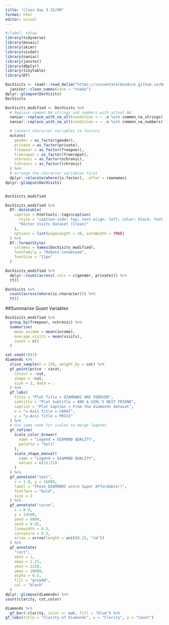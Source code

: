 ```yaml
---
title: "class day 3 22/09"
format: html
editor: visual
---
```


```r
#/label: setup
library(tidyverse)
library(mosaic)
library(skimr) 
library(visdat) 
library(naniar)
library(janitor)
library(dbplyr)
library(tinytable)
library(DT)
```

```r
DocVisits <- readr::read_delim("https://vincentarelbundock.github.io/Rdatasets/csv/AER/DoctorVisits.csv") %>% 
  janitor::clean_names(case = "snake")
dplyr::glimpse(DocVisits)
DocVisits
```

```r
DocVisits_modified <- DocVisits %>%
  # Replace common NA strings and numbers with actual NA
  naniar::replace_with_na_all(condition = ~ .x %in% common_na_strings) %>%
  naniar::replace_with_na_all(condition = ~ .x %in% common_na_numbers) %>%

  # Convert character variables to factors
  mutate(
    gender = as_factor(gender),
    private = as_factor(private),
    freepoor = as_factor(freepoor),
    freerepat = as_factor(freerepat),
    nchronic = as_factor(nchronic),
    lchronic = as_factor(lchronic)
  ) %>%
  # arrange the character variables first
  dplyr::relocate(where(is.factor), .after = rownames)
dplyr::glimpse(DocVisits)


DocVisits_modified
```

```r
DocVisits_modified %>%
  DT::datatable(
    caption = htmltools::tags$caption(
      style = "caption-side: top; text-align: left; color: black; font-size: 150%;",
      "Doctor Visits Dataset (Clean)"
    ),
    options = list(pageLength = 10, autoWidth = TRUE)
  ) %>%
  DT::formatStyle(
    columns = names(DocVisits_modified),
    fontFamily = "Roboto Condensed",
    fontSize = "12px"
  )
```

```r
DocVisits_modified %>%
  dplyr::count(across(.cols = c(gender, private))) %>%
  tt()
```

```r
DocVisits %>%
  count(across(where(is.character))) %>%
  tt()
```

##Summarise Quant Variables

```r
DocVisits_modified %>%
  group_by(freepoor, nchronic) %>%
  summarise(
    mean_income = mean(income),
    average_visits = mean(visits),
    count = n()
  )
```

```r
set.seed(1947)
diamonds %>%
  slice_sample(n = 150, weight_by = cut) %>%
  gf_point(price ~ carat,
    colour = ~cut,
    shape = ~cut,
    size = 2, data = .
  ) %>%
  gf_labs(
    title = "Plot Title = DIAMONDS ARE FOREVER",
    subtitle = "Plot Subtitle = AND A GIRL'S BEST FRIEND",
    caption = "Plot Caption = From the diamonds dataset",
    x = "x-Axis Title = CARAT",
    y = "y-Axis Title = PRICE"
  ) %>%
  # Use same name for scales to merge legends
  gf_refine(
    scale_color_brewer(
      name = "Legend = DIAMOND QUALITY",
      palette = "Set1"
    ),
    scale_shape_manual(
      name = "Legend = DIAMOND QUALITY",
      values = c(15:21)
    )
  ) %>%
  gf_annotate("text",
    x = 1.0, y = 16000,
    label = "These DIAMONDS are\n Super Affordable!!",
    fontface = "bold",
    size = 2
  ) %>%
  gf_annotate("curve",
    x = 0.9,
    y = 14500,
    yend = 8000,
    xend = 0.95,
    linewidth = 0.5,
    curvature = 0.5,
    arrow = arrow(length = unit(0.25, "cm"))
  ) %>%
  gf_annotate(
    "rect",
    xmin = 1,
    xmax = 1.25,
    ymin = 2250,
    ymax = 10000,
    alpha = 0.5,
    fill = "grey80",
    col = "black"
  )
dplyr::glimpse(diamonds) %>% 
count(clarity, cut,color)
```

```r
diamonds %>% 
  gf_bar(~clarity, color =~ cut, fill = "blue") %>% 
gf_labs(title = "Clarity of Diamonds", x = "Clarity", y = "Count") 
```

